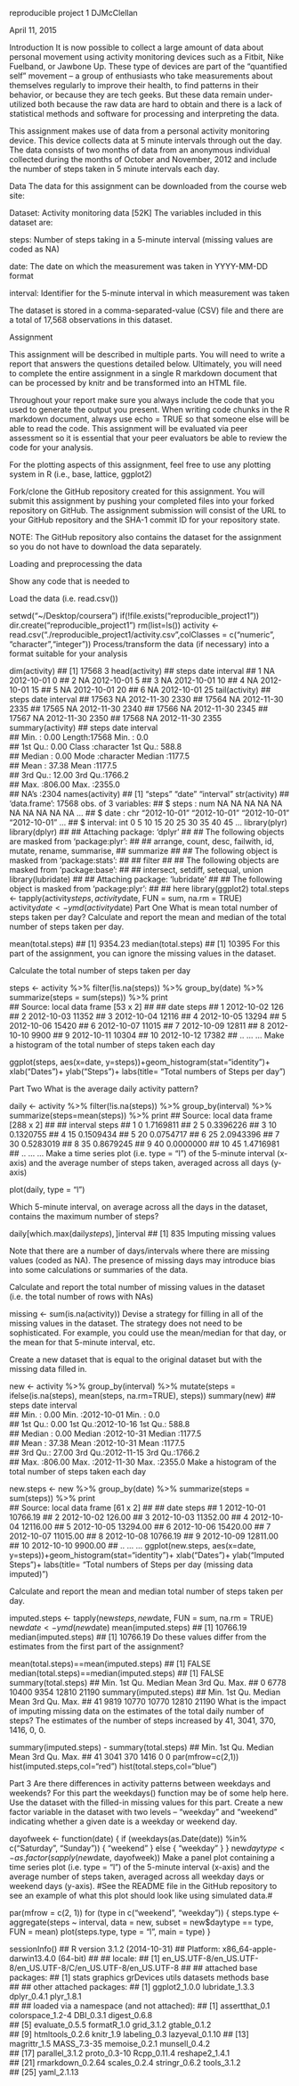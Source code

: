 reproducible project 1
DJMcClellan

April 11, 2015

Introduction
It is now possible to collect a large amount of data about personal movement using activity monitoring devices such as a Fitbit, Nike Fuelband, or Jawbone Up. These type of devices are part of the “quantified self” movement – a group of enthusiasts who take measurements about themselves regularly to improve their health, to find patterns in their behavior, or because they are tech geeks. But these data remain under-utilized both because the raw data are hard to obtain and there is a lack of statistical methods and software for processing and interpreting the data.

This assignment makes use of data from a personal activity monitoring device. This device collects data at 5 minute intervals through out the day. The data consists of two months of data from an anonymous individual collected during the months of October and November, 2012 and include the number of steps taken in 5 minute intervals each day.

Data
The data for this assignment can be downloaded from the course web site:

Dataset: Activity monitoring data [52K] The variables included in this dataset are:

steps: Number of steps taking in a 5-minute interval (missing values are coded as NA)

date: The date on which the measurement was taken in YYYY-MM-DD format

interval: Identifier for the 5-minute interval in which measurement was taken

The dataset is stored in a comma-separated-value (CSV) file and there are a total of 17,568 observations in this dataset.

Assignment

This assignment will be described in multiple parts. You will need to write a report that answers the questions detailed below. Ultimately, you will need to complete the entire assignment in a single R markdown document that can be processed by knitr and be transformed into an HTML file.

Throughout your report make sure you always include the code that you used to generate the output you present. When writing code chunks in the R markdown document, always use echo = TRUE so that someone else will be able to read the code. This assignment will be evaluated via peer assessment so it is essential that your peer evaluators be able to review the code for your analysis.

For the plotting aspects of this assignment, feel free to use any plotting system in R (i.e., base, lattice, ggplot2)

Fork/clone the GitHub repository created for this assignment. You will submit this assignment by pushing your completed files into your forked repository on GitHub. The assignment submission will consist of the URL to your GitHub repository and the SHA-1 commit ID for your repository state.

NOTE: The GitHub repository also contains the dataset for the assignment so you do not have to download the data separately.

Loading and preprocessing the data

Show any code that is needed to

Load the data (i.e. read.csv())

setwd("~/Desktop/coursera ")
if(!file.exists("reproducible_project1")) dir.create("reproducible_project1")
rm(list=ls())
activity <- read.csv("./reproducible_project1/activity.csv",colClasses = c("numeric", "character","integer"))
Process/transform the data (if necessary) into a format suitable for your analysis

dim(activity)
## [1] 17568     3
head(activity)
##   steps       date interval
## 1    NA 2012-10-01        0
## 2    NA 2012-10-01        5
## 3    NA 2012-10-01       10
## 4    NA 2012-10-01       15
## 5    NA 2012-10-01       20
## 6    NA 2012-10-01       25
tail(activity)
##       steps       date interval
## 17563    NA 2012-11-30     2330
## 17564    NA 2012-11-30     2335
## 17565    NA 2012-11-30     2340
## 17566    NA 2012-11-30     2345
## 17567    NA 2012-11-30     2350
## 17568    NA 2012-11-30     2355
summary(activity)
##      steps            date              interval     
##  Min.   :  0.00   Length:17568       Min.   :   0.0  
##  1st Qu.:  0.00   Class :character   1st Qu.: 588.8  
##  Median :  0.00   Mode  :character   Median :1177.5  
##  Mean   : 37.38                      Mean   :1177.5  
##  3rd Qu.: 12.00                      3rd Qu.:1766.2  
##  Max.   :806.00                      Max.   :2355.0  
##  NA's   :2304
names(activity)
## [1] "steps"    "date"     "interval"
str(activity)
## 'data.frame':    17568 obs. of  3 variables:
##  $ steps   : num  NA NA NA NA NA NA NA NA NA NA ...
##  $ date    : chr  "2012-10-01" "2012-10-01" "2012-10-01" "2012-10-01" ...
##  $ interval: int  0 5 10 15 20 25 30 35 40 45 ...
library(plyr)
library(dplyr)
## 
## Attaching package: 'dplyr'
## 
## The following objects are masked from 'package:plyr':
## 
##     arrange, count, desc, failwith, id, mutate, rename, summarise,
##     summarize
## 
## The following object is masked from 'package:stats':
## 
##     filter
## 
## The following objects are masked from 'package:base':
## 
##     intersect, setdiff, setequal, union
library(lubridate)
## 
## Attaching package: 'lubridate'
## 
## The following object is masked from 'package:plyr':
## 
##     here
library(ggplot2)
total.steps <- tapply(activity$steps, activity$date, FUN = sum, na.rm = TRUE)
activity$date <- ymd(activity$date)
Part One
What is mean total number of steps taken per day? Calculate and report the mean and median of the total number of steps taken per day.

mean(total.steps)
## [1] 9354.23
median(total.steps)
## [1] 10395
For this part of the assignment, you can ignore the missing values in the dataset.

Calculate the total number of steps taken per day

steps <- activity %>%
  filter(!is.na(steps)) %>%
  group_by(date) %>%
  summarize(steps = sum(steps)) %>%
  print      
## Source: local data frame [53 x 2]
## 
##          date steps
## 1  2012-10-02   126
## 2  2012-10-03 11352
## 3  2012-10-04 12116
## 4  2012-10-05 13294
## 5  2012-10-06 15420
## 6  2012-10-07 11015
## 7  2012-10-09 12811
## 8  2012-10-10  9900
## 9  2012-10-11 10304
## 10 2012-10-12 17382
## ..        ...   ...
Make a histogram of the total number of steps taken each day

ggplot(steps, aes(x=date, y=steps))+geom_histogram(stat="identity")+ xlab("Dates")+ ylab("Steps")+ labs(title= "Total numbers of Steps per day")


Part Two
What is the average daily activity pattern?

daily <- activity %>%
        filter(!is.na(steps)) %>%
        group_by(interval) %>%
        summarize(steps=mean(steps)) %>%
        print
## Source: local data frame [288 x 2]
## 
##    interval     steps
## 1         0 1.7169811
## 2         5 0.3396226
## 3        10 0.1320755
## 4        15 0.1509434
## 5        20 0.0754717
## 6        25 2.0943396
## 7        30 0.5283019
## 8        35 0.8679245
## 9        40 0.0000000
## 10       45 1.4716981
## ..      ...       ...
Make a time series plot (i.e. type = “l”) of the 5-minute interval (x-axis) and the average number of steps taken, averaged across all days (y-axis)

plot(daily, type = "l")


Which 5-minute interval, on average across all the days in the dataset, contains the maximum number of steps?

daily[which.max(daily$steps), ]$interval
## [1] 835
Imputing missing values

Note that there are a number of days/intervals where there are missing values (coded as NA). The presence of missing days may introduce bias into some calculations or summaries of the data.

Calculate and report the total number of missing values in the dataset (i.e. the total number of rows with NAs)

missing <- sum(is.na(activity))
Devise a strategy for filling in all of the missing values in the dataset. The strategy does not need to be sophisticated. For example, you could use the mean/median for that day, or the mean for that 5-minute interval, etc.

Create a new dataset that is equal to the original dataset but with the missing data filled in.

new <- activity %>%
        group_by(interval) %>%
        mutate(steps = ifelse(is.na(steps), mean(steps, na.rm=TRUE), steps))
summary(new)
##      steps             date               interval     
##  Min.   :  0.00   Min.   :2012-10-01   Min.   :   0.0  
##  1st Qu.:  0.00   1st Qu.:2012-10-16   1st Qu.: 588.8  
##  Median :  0.00   Median :2012-10-31   Median :1177.5  
##  Mean   : 37.38   Mean   :2012-10-31   Mean   :1177.5  
##  3rd Qu.: 27.00   3rd Qu.:2012-11-15   3rd Qu.:1766.2  
##  Max.   :806.00   Max.   :2012-11-30   Max.   :2355.0
Make a histogram of the total number of steps taken each day

new.steps <- new %>%
  group_by(date) %>%
  summarize(steps = sum(steps)) %>%
  print      
## Source: local data frame [61 x 2]
## 
##          date    steps
## 1  2012-10-01 10766.19
## 2  2012-10-02   126.00
## 3  2012-10-03 11352.00
## 4  2012-10-04 12116.00
## 5  2012-10-05 13294.00
## 6  2012-10-06 15420.00
## 7  2012-10-07 11015.00
## 8  2012-10-08 10766.19
## 9  2012-10-09 12811.00
## 10 2012-10-10  9900.00
## ..        ...      ...
ggplot(new.steps, aes(x=date, y=steps))+geom_histogram(stat="identity")+ xlab("Dates")+ ylab("Imputed Steps")+ labs(title= "Total numbers of Steps per day (missing data imputed)")


Calculate and report the mean and median total number of steps taken per day.

imputed.steps <- tapply(new$steps, new$date, FUN = sum, na.rm = TRUE)
new$date <- ymd(new$date)
mean(imputed.steps)
## [1] 10766.19
median(imputed.steps)
## [1] 10766.19
Do these values differ from the estimates from the first part of the assignment?

mean(total.steps)==mean(imputed.steps)
## [1] FALSE
median(total.steps)==median(imputed.steps)
## [1] FALSE
summary(total.steps)
##    Min. 1st Qu.  Median    Mean 3rd Qu.    Max. 
##       0    6778   10400    9354   12810   21190
summary(imputed.steps)
##    Min. 1st Qu.  Median    Mean 3rd Qu.    Max. 
##      41    9819   10770   10770   12810   21190
What is the impact of imputing missing data on the estimates of the total daily number of steps? The estimates of the number of steps increased by 41, 3041, 370, 1416, 0, 0.

summary(imputed.steps) - summary(total.steps)
##    Min. 1st Qu.  Median    Mean 3rd Qu.    Max. 
##      41    3041     370    1416       0       0
par(mfrow=c(2,1))
hist(imputed.steps,col="red")
hist(total.steps,col="blue")


Part 3
Are there differences in activity patterns between weekdays and weekends? For this part the weekdays() function may be of some help here. Use the dataset with the filled-in missing values for this part. Create a new factor variable in the dataset with two levels – “weekday” and “weekend” indicating whether a given date is a weekday or weekend day.

dayofweek <- function(date) {
    if (weekdays(as.Date(date)) %in% c("Saturday", "Sunday")) {
        "weekend"
    } else {
        "weekday"
    }
}
new$daytype <- as.factor(sapply(new$date, dayofweek))
Make a panel plot containing a time series plot (i.e. type = “l”) of the 5-minute interval (x-axis) and the average number of steps taken, averaged across all weekday days or weekend days (y-axis). #See the README file in the GitHub repository to see an example of what this plot should look like using simulated data.#

par(mfrow = c(2, 1))
for (type in c("weekend", "weekday")) {
    steps.type <- aggregate(steps ~ interval, data = new, subset = new$daytype == 
        type, FUN = mean)
    plot(steps.type, type = "l", main = type)
}


sessionInfo()
## R version 3.1.2 (2014-10-31)
## Platform: x86_64-apple-darwin13.4.0 (64-bit)
## 
## locale:
## [1] en_US.UTF-8/en_US.UTF-8/en_US.UTF-8/C/en_US.UTF-8/en_US.UTF-8
## 
## attached base packages:
## [1] stats     graphics  grDevices utils     datasets  methods   base     
## 
## other attached packages:
## [1] ggplot2_1.0.0   lubridate_1.3.3 dplyr_0.4.1     plyr_1.8.1     
## 
## loaded via a namespace (and not attached):
##  [1] assertthat_0.1   colorspace_1.2-4 DBI_0.3.1        digest_0.6.8    
##  [5] evaluate_0.5.5   formatR_1.0      grid_3.1.2       gtable_0.1.2    
##  [9] htmltools_0.2.6  knitr_1.9        labeling_0.3     lazyeval_0.1.10 
## [13] magrittr_1.5     MASS_7.3-35      memoise_0.2.1    munsell_0.4.2   
## [17] parallel_3.1.2   proto_0.3-10     Rcpp_0.11.4      reshape2_1.4.1  
## [21] rmarkdown_0.2.64 scales_0.2.4     stringr_0.6.2    tools_3.1.2     
## [25] yaml_2.1.13
